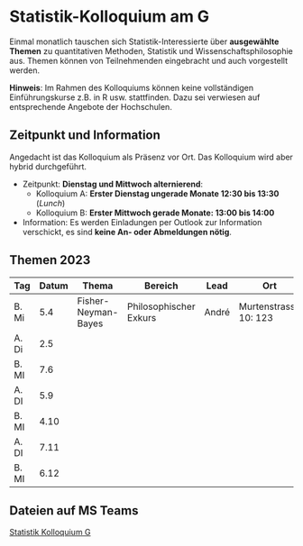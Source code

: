 # Statistik-Kolloquium am G


Einmal monatlich tauschen sich Statistik-Interessierte über **ausgewählte Themen** zu quantitativen Methoden, Statistik und Wissenschaftsphilosophie aus. Themen können von Teilnehmenden eingebracht und auch vorgestellt werden. <!-- Die Art der Vorstellung ist frei. (Info dann per mail an [andre.meichtry@bfh.ch](mailto:andre.meichtry@bfh.ch)).  -->

**Hinweis**: Im Rahmen des Kolloquiums können keine vollständigen Einführungskurse z.B. in R usw. stattfinden. Dazu sei verwiesen auf entsprechende Angebote der Hochschulen.





## Zeitpunkt und Information
Angedacht ist das Kolloquium als Präsenz vor Ort. Das Kolloquium wird aber hybrid durchgeführt. 


 * Zeitpunkt: **Dienstag und Mittwoch alternierend**:
   * Kolloquium A: **Erster Dienstag ungerade Monate 12:30 bis 13:30** (*Lunch*)
   * Kolloquium B: **Erster Mittwoch gerade Monate: 13:00 bis 14:00** 
 

* Information: Es werden Einladungen per Outlook zur Information verschickt, es sind **keine An- oder Abmeldungen nötig**. 


## Themen 2023


| Tag   | Datum | Thema               | Bereich                | Lead  | Ort                   |
|-------|-------|---------------------|------------------------|-------|-----------------------|
| B. Mi | 5.4   | Fisher-Neyman-Bayes | Philosophischer Exkurs | André | Murtenstrasse 10: 123 |
| A. Di | 2.5   |                     |                        |       |                       |
| B. MI | 7.6   |                     |                        |       |                       |
| A. DI | 5.9   |                     |                        |       |                       |
| B. MI | 4.10  |                     |                        |       |                       |
| A. DI | 7.11  |                     |                        |       |                       |
| B. MI | 6.12  |                     |                        |       |                       |


## Dateien auf MS Teams

[Statistik Kolloquium G](https://teams.microsoft.com/l/team/19%3agvj8snDL7FYBHmhng2kxL9bYK0aHVvqLbK5tKNrV8Qk1%40thread.tacv2/conversations?groupId=8f5bd215-c94c-4ae1-bf5e-8db849f8c303&tenantId=d6a1cf8c-768e-4187-a738-b6e50c4deb4a)


